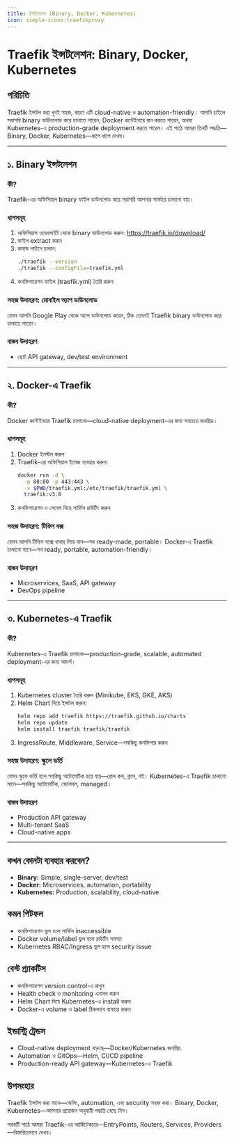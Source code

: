```yaml
---
title: ইন্সটলেশন (Binary, Docker, Kubernetes)
icon: simple-icons:traefikproxy
---
```


# Traefik ইন্সটলেশন: Binary, Docker, Kubernetes

## পরিচিতি

Traefik ইন্সটল করা খুবই সহজ, কারণ এটি cloud-native ও automation-friendly। আপনি চাইলে সরাসরি binary ডাউনলোড করে চালাতে পারেন, Docker কন্টেইনারে রান করতে পারেন, অথবা Kubernetes-এ production-grade deployment করতে পারেন। এই পাঠে আমরা তিনটি পদ্ধতি—Binary, Docker, Kubernetes—ধাপে ধাপে দেখব।

---

## ১. Binary ইন্সটলেশন

### কী?

Traefik-এর অফিসিয়াল binary ফাইল ডাউনলোড করে সরাসরি আপনার সার্ভারে চালানো যায়।

### ধাপসমূহ
1. অফিসিয়াল ওয়েবসাইট থেকে binary ডাউনলোড করুন: https://traefik.io/download/
2. ফাইল extract করুন
3. কমান্ড লাইনে চালান:
   ```bash
   ./traefik --version
   ./traefik --configFile=traefik.yml
   ```
4. কনফিগারেশন ফাইল (traefik.yml) তৈরি করুন

### সহজ উদাহরণ: মোবাইল অ্যাপ ডাউনলোড

যেমন আপনি Google Play থেকে অ্যাপ ডাউনলোড করেন, ঠিক তেমনই Traefik binary ডাউনলোড করে চালাতে পারেন।

### বাস্তব উদাহরণ
- ছোট API gateway, dev/test environment

---

## ২. Docker-এ Traefik

### কী?

Docker কন্টেইনারে Traefik চালানো—cloud-native deployment-এর জন্য সবচেয়ে জনপ্রিয়।

### ধাপসমূহ
1. Docker ইনস্টল করুন
2. Traefik-এর অফিসিয়াল ইমেজ ব্যবহার করুন:
   ```bash
   docker run -d \
     -p 80:80 -p 443:443 \
     -v $PWD/traefik.yml:/etc/traefik/traefik.yml \
     traefik:v3.0
   ```
3. কনফিগারেশন ও লেবেল দিয়ে সার্ভিস রাউটিং করুন

### সহজ উদাহরণ: টিফিন বক্স

যেমন আপনি টিফিন বক্সে খাবার নিয়ে যান—সব ready-made, portable। Docker-এ Traefik চালানো মানে—সব ready, portable, automation-friendly।

### বাস্তব উদাহরণ
- Microservices, SaaS, API gateway
- DevOps pipeline

---

## ৩. Kubernetes-এ Traefik

### কী?

Kubernetes-এ Traefik চালানো—production-grade, scalable, automated deployment-এর জন্য আদর্শ।

### ধাপসমূহ
1. Kubernetes cluster তৈরি করুন (Minikube, EKS, GKE, AKS)
2. Helm Chart দিয়ে ইন্সটল করুন:
   ```bash
   helm repo add traefik https://traefik.github.io/charts
   helm repo update
   helm install traefik traefik/traefik
   ```
3. IngressRoute, Middleware, Service—সবকিছু কনফিগার করুন

### সহজ উদাহরণ: স্কুলে ভর্তি

যেমন স্কুলে ভর্তি হলে সবকিছু অটোমেটিক হয়ে যায়—রোল কল, ক্লাস, বই। Kubernetes-এ Traefik চালানো মানে—সবকিছু অটোমেটিক, স্কেলেবল, managed।

### বাস্তব উদাহরণ
- Production API gateway
- Multi-tenant SaaS
- Cloud-native apps

---

## কখন কোনটা ব্যবহার করবেন?

- **Binary:** Simple, single-server, dev/test
- **Docker:** Microservices, automation, portability
- **Kubernetes:** Production, scalability, cloud-native

## কমন পিটফল

- কনফিগারেশন ভুল হলে সার্ভিস inaccessible
- Docker volume/label ভুল হলে রাউটিং সমস্যা
- Kubernetes RBAC/Ingress ভুল হলে security issue

## বেস্ট প্র্যাকটিস

- কনফিগারেশন version control-এ রাখুন
- Health check ও monitoring এনাবল করুন
- Helm Chart দিয়ে Kubernetes-এ install করুন
- Docker-এ volume ও label ঠিকভাবে ব্যবহার করুন

## ইন্ডাস্ট্রি ট্রেন্ডস

- Cloud-native deployment বাড়ছে—Docker/Kubernetes জনপ্রিয়
- Automation ও GitOps—Helm, CI/CD pipeline
- Production-ready API gateway—Kubernetes-এ Traefik

## উপসংহার

Traefik ইন্সটল করা মানে—স্কেলিং, automation, এবং security সহজ করা। Binary, Docker, Kubernetes—আপনার প্রয়োজন অনুযায়ী পদ্ধতি বেছে নিন।

পরবর্তী পাঠে আমরা Traefik-এর আর্কিটেকচার—EntryPoints, Routers, Services, Providers—বিস্তারিতভাবে দেখব।
